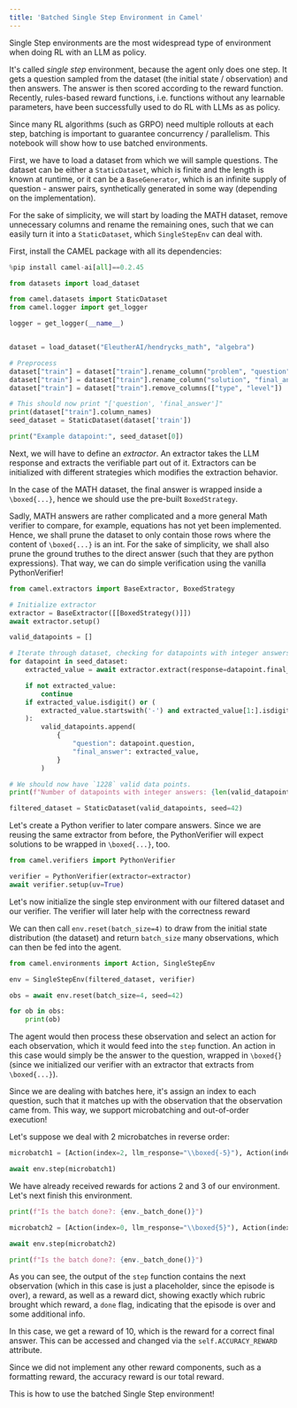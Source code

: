 ```yaml
---
title: 'Batched Single Step Environment in Camel'
---
```

Single Step environments are the most widespread type of environment when doing RL with an LLM as policy.

It's called *single step* environment, because the agent only does one step. It gets a question sampled from the dataset (the initial state / observation) and then answers. The answer is then scored according to the reward function. Recently, rules-based reward functions, i.e. functions without any learnable parameters, have been successfully used to do RL with LLMs as as policy.

Since many RL algorithms (such as GRPO) need multiple rollouts at each step, batching is important to guarantee concurrency / parallelism. This notebook will show how to use batched environments.

First, we have to load a dataset from which we will sample questions. The dataset can be either a `StaticDataset`, which is finite and the length is known at runtime, or it can be a `BaseGenerator`, which is an infinite supply of question - answer pairs, synthetically generated in some way (depending on the implementation).

For the sake of simplicity, we will start by loading the MATH dataset, remove unnecessary columns and rename the remaining ones, such that we can easily turn it into a `StaticDataset`, which `SingleStepEnv` can deal with. 

First, install the CAMEL package with all its dependencies:

```python
%pip install camel-ai[all]==0.2.45
```

```python
from datasets import load_dataset

from camel.datasets import StaticDataset
from camel.logger import get_logger

logger = get_logger(__name__)


dataset = load_dataset("EleutherAI/hendrycks_math", "algebra")

# Preprocess
dataset["train"] = dataset["train"].rename_column("problem", "question")
dataset["train"] = dataset["train"].rename_column("solution", "final_answer")
dataset["train"] = dataset["train"].remove_columns(["type", "level"])

# This should now print "['question', 'final_answer']"
print(dataset["train"].column_names)
seed_dataset = StaticDataset(dataset['train'])

print("Example datapoint:", seed_dataset[0])
```

Next, we will have to define an *extractor*. An extractor takes the LLM response and extracts the verifiable part out of it. Extractors can be initialized with different strategies which modifies the extraction behavior.

In the case of the MATH dataset, the final answer is wrapped inside a `\boxed{...}`, hence we should use the pre-built `BoxedStrategy`.

Sadly, MATH answers are rather complicated and a more general Math verifier to compare, for example, equations has not yet been implemented. Hence, we shall prune the dataset to only contain those rows where the content of `\boxed{...}` is an int. For the sake of simplicity, we shall also prune the ground truthes to the direct answer (such that they are python expressions). That way, we can do simple verification using the vanilla PythonVerifier!

```python
from camel.extractors import BaseExtractor, BoxedStrategy

# Initialize extractor
extractor = BaseExtractor([[BoxedStrategy()]])
await extractor.setup()

valid_datapoints = []

# Iterate through dataset, checking for datapoints with integer answers
for datapoint in seed_dataset:
    extracted_value = await extractor.extract(response=datapoint.final_answer)

    if not extracted_value:
        continue
    if extracted_value.isdigit() or (
        extracted_value.startswith('-') and extracted_value[1:].isdigit()
    ):
        valid_datapoints.append(
            {
                "question": datapoint.question,
                "final_answer": extracted_value,
            }
        )

# We should now have `1228` valid data points.
print(f"Number of datapoints with integer answers: {len(valid_datapoints)}")

filtered_dataset = StaticDataset(valid_datapoints, seed=42)
```

Let's create a Python verifier to later compare answers. Since we are reusing the same extractor from before, the PythonVerifier will expect solutions to be wrapped in `\boxed{...}`, too.

```python
from camel.verifiers import PythonVerifier

verifier = PythonVerifier(extractor=extractor)
await verifier.setup(uv=True)
```

Let's now initialize the single step environment with our filtered dataset and our verifier. The verifier will later help with the correctness reward 

We can then call `env.reset(batch_size=4)` to draw from the initial state distribution (the dataset) and return `batch_size` many observations, which can then be fed into the agent.

```python
from camel.environments import Action, SingleStepEnv

env = SingleStepEnv(filtered_dataset, verifier)

obs = await env.reset(batch_size=4, seed=42)

for ob in obs:
    print(ob)
```

The agent would then process these observation and select an action for each observation, which it would feed into the `step` function. An action in this case would simply be the answer to the question, wrapped in `\boxed{}` (since we initialized our verifier with an extractor that extracts from `\boxed{...}`).

Since we are dealing with batches here, it's assign an index to each question, such that it matches up with the observation that the observation came from. This way, we support microbatching and out-of-order execution!

Let's suppose we deal with $2$ microbatches in reverse order:

```python
microbatch1 = [Action(index=2, llm_response="\\boxed{-5}"), Action(index=3, llm_response="\\boxed{128}")]

await env.step(microbatch1)
```

We have already received rewards for actions 2 and 3 of our environment. Let's next finish this environment. 

```python
print(f"Is the batch done?: {env._batch_done()}")
```

```python
microbatch2 = [Action(index=0, llm_response="\\boxed{5}"), Action(index=1, llm_response="\\boxed{-4}")]

await env.step(microbatch2)
```

```python
print(f"Is the batch done?: {env._batch_done()}")
```

As you can see, the output of the `step` function contains the next observation (which in this case is just a placeholder, since the episode is over), a reward, as well as a reward dict, showing exactly which rubric brought which reward, a `done` flag, indicating that the episode is over and some additional info.

In this case, we get a reward of $10$, which is the reward for a correct final answer. This can be accessed and changed via the `self.ACCURACY_REWARD` attribute.

Since we did not implement any other reward components, such as a formatting reward, the accuracy reward is our total reward.

This is how to use the batched Single Step environment!

